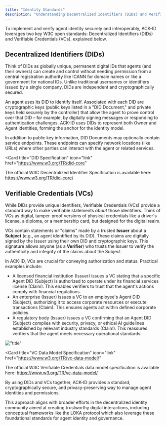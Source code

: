 ```yaml
---
title: "Identity Standards"
description: "Understanding Decentralized Identifiers (DIDs) and Verifiable Credentials (VCs) used in ACK-ID."
---
```


To implement and verify agent identity securely and interoperably, ACK-ID leverages two key W3C open standards: Decentralized Identifiers (DIDs) and Verifiable Credentials (VCs), explained below.

## Decentralized Identifiers (DIDs)

Think of DIDs as globally unique, permanent digital IDs that agents (and their owners) can create and control without needing permission from a central registration authority like ICANN for domain names or like a government for national IDs. Unlike traditional usernames or identifiers issued by a single company, DIDs are independent and cryptographically secured.

An agent uses its DID to identify itself. Associated with each DID are cryptographic keys (public keys listed in a "DID Document," and private keys held securely by the controller) that allow the agent to prove control over that DID – for example, by digitally signing messages or responding to authentication challenges. ACK-ID uses DIDs to represent both Owner and Agent identities, forming the anchor for the identity model.

In addition to public key information, DID Documents may optionally contain service endpoints. These endpoints can specify network locations (like URLs) where other parties can interact with the agent or related services.

<Card
  title="DID Specification"
  icon="link"
  href="https://www.w3.org/TR/did-core"
>
  The official W3C Decentralized Identifier Specification is available here:
  https://www.w3.org/TR/did-core/
</Card>

## Verifiable Credentials (VCs)

While DIDs provide unique identifiers, Verifiable Credentials (VCs) provide a standard way to make verifiable statements _about_ those identifiers. Think of VCs as digital, tamper-proof versions of physical credentials like a driver's license, a diploma, or a membership card, but designed for the digital realm.

VCs contain statements or "claims" made by a trusted **Issuer** about a **Subject** (e.g., an agent identified by its DID). These claims are digitally signed by the Issuer using their own DID and cryptographic keys. This signature allows anyone (as a **Verifier**) who trusts the Issuer to verify the authenticity and integrity of the claims about the Subject.

In ACK-ID, VCs are crucial for conveying authorization and status. Practical examples include:

- A licensed financial institution (Issuer) issues a VC stating that a specific Agent DID (Subject) is authorized to operate under its financial services license (Claim). This enables verifiers to trust that the agent's actions comply with financial regulations.
- An enterprise (Issuer) issues a VC to an employee's Agent DID (Subject), authorizing it to access corporate resources or execute transactions (Claim). This ensures agents act within defined corporate policies.
- A regulatory body (Issuer) issues a VC confirming that an Agent DID (Subject) complies with security, privacy, or ethical AI guidelines established by relevant industry standards (Claim). This reassures verifiers that the agent meets necessary operational standards.

!["title"](/images/vc.png)

<Card
  title="VC Data Model Specification"
  icon="link"
  href="https://www.w3.org/TR/vc-data-model/"
>
  The official W3C Verifiable Credentials data model specification is available
  here: https://www.w3.org/TR/vc-data-model/
</Card>

By using DIDs and VCs together, ACK-ID provides a standard, cryptographically secure, and privacy-preserving way to manage agent identities and permissions.

This approach aligns with broader efforts in the decentralized identity community aimed at creating trustworthy digital interactions, including conceptual frameworks like the LOKA protocol which also leverage these foundational standards for agent identity and governance.
